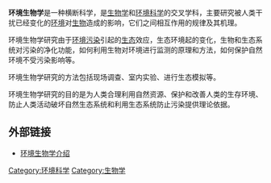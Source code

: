 '''环境生物学'''是一种横断科学，是[[生物学|生物学]]和[[环境科学|环境科学]]的交叉学科，主要研究被人类干扰已经变化的[[环境|环境]]对[[生物|生物]]造成的影响，它们之间相互作用的规律及其机理。

环境生物学研究由于[[环境污染|环境污染]]引起的[[生态|生态]]效应，生态环境起的变化，生物和生态系统对污染的净化功能，如何利用生物对环境进行监测的原理和方法，如何保护自然环境不受污染影响等。

环境生物学研究的方法包括现场调查、室内实验、进行生态模拟等。

环境生物学研究的目的是为人类合理利用自然资源、保护和改善人类的生存环境、防止人类活动破坏自然生态系统和利用生态系统防止污染提供理论依据。

== 外部链接 ==
*[http://www.ikepu.com/geography/environment/environoment_branch/environoment_biology_total.htm 环境生物学介绍] {{Wayback|url=http://www.ikepu.com/geography/environment/environoment_branch/environoment_biology_total.htm |date=20081120052349 }}


[[Category:环境科学|Category:环境科学]]
[[Category:生物学|Category:生物学]]